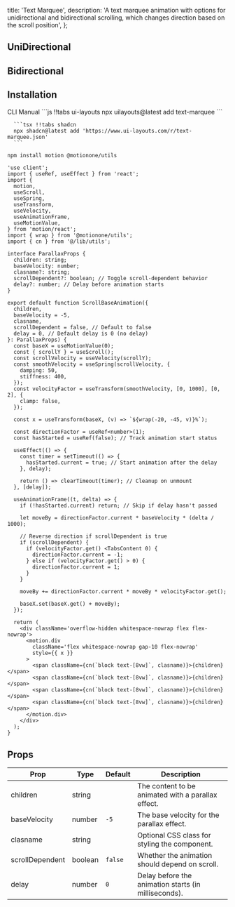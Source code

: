  title: 'Text Marquee',
  description:
    'A text marquee animation with options for unidirectional and bidirectional scrolling, which changes direction based on the scroll position',
};

## UniDirectional

<ComponentCodePreview name='scroll-text-marquee' hasReTrigger />

## Bidirectional

<ComponentCodePreview name='scroll-text-marquee2' hasReTrigger />

## Installation


<Tabs defaultValue="cli">

<TabsList className='border-b w-full bg-transparent dark:bg-transparent justify-start dark:bg-zinc-900 h-11'>
  <TabsTrigger value='cli'>CLI</TabsTrigger>
  <TabsTrigger value='manual'>Manual</TabsTrigger>
</TabsList>

  <TabsContent value="cli">
   <CodeWithTabs>
      ```js !!tabs ui-layouts
      npx uilayouts@latest add text-marquee
      ```

      ```tsx !!tabs shadcn
      npx shadcn@latest add 'https://www.ui-layouts.com/r/text-marquee.json'
      ```

   </CodeWithTabs>
  </TabsContent>
  
<TabsContent value="manual">

```bash
npm install motion @motionone/utils
```

```tsx text-marquee.tsx
'use client';
import { useRef, useEffect } from 'react';
import {
  motion,
  useScroll,
  useSpring,
  useTransform,
  useVelocity,
  useAnimationFrame,
  useMotionValue,
} from 'motion/react';
import { wrap } from '@motionone/utils';
import { cn } from '@/lib/utils';

interface ParallaxProps {
  children: string;
  baseVelocity: number;
  clasname?: string;
  scrollDependent?: boolean; // Toggle scroll-dependent behavior
  delay?: number; // Delay before animation starts
}

export default function ScrollBaseAnimation({
  children,
  baseVelocity = -5,
  clasname,
  scrollDependent = false, // Default to false
  delay = 0, // Default delay is 0 (no delay)
}: ParallaxProps) {
  const baseX = useMotionValue(0);
  const { scrollY } = useScroll();
  const scrollVelocity = useVelocity(scrollY);
  const smoothVelocity = useSpring(scrollVelocity, {
    damping: 50,
    stiffness: 400,
  });
  const velocityFactor = useTransform(smoothVelocity, [0, 1000], [0, 2], {
    clamp: false,
  });

  const x = useTransform(baseX, (v) => `${wrap(-20, -45, v)}%`);

  const directionFactor = useRef<number>(1);
  const hasStarted = useRef(false); // Track animation start status

  useEffect(() => {
    const timer = setTimeout(() => {
      hasStarted.current = true; // Start animation after the delay
    }, delay);

    return () => clearTimeout(timer); // Cleanup on unmount
  }, [delay]);

  useAnimationFrame((t, delta) => {
    if (!hasStarted.current) return; // Skip if delay hasn't passed

    let moveBy = directionFactor.current * baseVelocity * (delta / 1000);

    // Reverse direction if scrollDependent is true
    if (scrollDependent) {
      if (velocityFactor.get() <TabsContent 0) {
        directionFactor.current = -1;
      } else if (velocityFactor.get() > 0) {
        directionFactor.current = 1;
      }
    }

    moveBy += directionFactor.current * moveBy * velocityFactor.get();

    baseX.set(baseX.get() + moveBy);
  });

  return (
    <div className='overflow-hidden whitespace-nowrap flex flex-nowrap'>
      <motion.div
        className='flex whitespace-nowrap gap-10 flex-nowrap'
        style={{ x }}
      >
        <span className={cn(`block text-[8vw]`, clasname)}>{children}</span>
        <span className={cn(`block text-[8vw]`, clasname)}>{children}</span>
        <span className={cn(`block text-[8vw]`, clasname)}>{children}</span>
        <span className={cn(`block text-[8vw]`, clasname)}>{children}</span>
      </motion.div>
    </div>
  );
}
```
</TabsContent>
</Tabs>

## Props

| Prop            | Type    | Default | Description                                          |
| --------------- | ------- | ------- | ---------------------------------------------------- |
| children        | string  |         | The content to be animated with a parallax effect.   |
| baseVelocity    | number  | `-5`    | The base velocity for the parallax effect.           |
| clasname        | string  |         | Optional CSS class for styling the component.        |
| scrollDependent | boolean | `false` | Whether the animation should depend on scroll.       |
| delay           | number  | `0`     | Delay before the animation starts (in milliseconds). |
